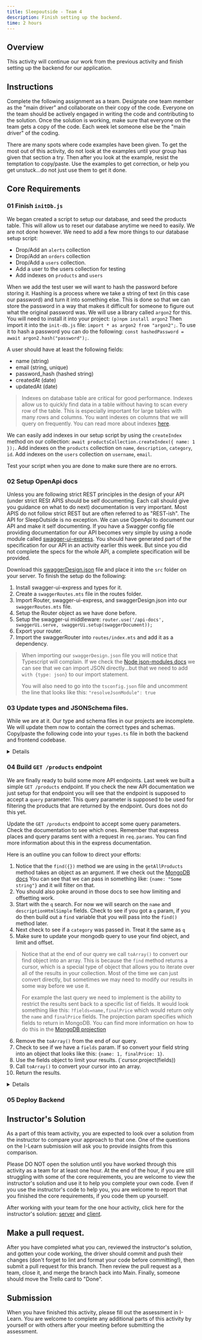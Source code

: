 ```yaml
---
title: Sleepoutside - Team 4
description: Finish setting up the backend.
time: 2 hours
---
```


## Overview
This activity will continue our work from the previous activity and finish setting up the backend for our application.

## Instructions
Complete the following assignment as a team. Designate one team member as the "main driver" and collaborate on their copy of the code. Everyone on the team should be actively engaged in writing the code and contributing to the solution. Once the solution is working, make sure that everyone on the team gets a copy of the code. Each week let someone else be the "main driver" of the coding.

There are many spots where code examples have been given. To get the most out of this activity, do not look at the examples until your group has given that section a try. Then after you look at the example, resist the temptation to copy/paste. Use the examples to get correction, or help you get unstuck...do not just use them to get it done.

## Core Requirements


### **01** Finish `initDb.js`

We began created a script to setup our database, and seed the products table. This will allow us to reset our database anytime we need to easily. We are not done however. We need to add a few more things to our database setup script:

- Drop/Add an `alerts` collection
- Drop/Add an `orders` collection
- Drop/Add a `users` collection.
- Add a user to the users collection for testing
- Add indexes on `products` and `users`

When we add the test user we will want to hash the password before storing it. Hashing is a process where we take a string of text (in this case our password) and turn it into something else. This is done so that we can store the password in a way that makes it difficult for someone to figure out what the original password was. We will use a library called `argon2` for this. You will need to install it into your project: `(p)npm install argon2` Then import it into the `init-db.js` file: `import * as argon2 from "argon2";`. To use it to hash a password you can do the following: `const hashedPassword = await argon2.hash("password");`. 

A user should have at least the following fields:

- name (string)
- email (string, unique)
- password_hash (hashed string)
- createdAt (date)
- updatedAt (date)

>Indexes on database table are critical for good performance. Indexes allow us to quickly find data in a table without having to scan every row of the table. This is especially important for large tables with many rows and columns. You want indexes on columns that we will query on frequently. You can read more about indexes [here](https://www.mongodb.com/docs/manual/indexes/). 

We can easily add indexes in our setup script by using the `createIndex` method on our collection: `await productsCollection.createIndex({ name: 1 });`. Add indexes on the `products` collection on `name`, `description`, `category`, `id`. Add indexes on the `users` collection on `username`, `email`.

Test your script when you are done to make sure there are no errors.

### **02** Setup OpenApi docs

Unless you are following strict REST principles in the design of your API (under strict RESt APIS should be self documenting. Each call should give you guidance on what to do next) documentation is very important. Most APIS do not follow strict REST but are often referred to as "REST-ish". The API for SleepOutside is no exception. We can use OpenApi to document our API and make it self documenting. If you have a Swagger config file providing documentation for our API becomes very simple by using a node module called [swagger-ui-express](https://www.npmjs.com/package/swagger-ui-express). You should have generated part of the specification for our API in an activity earlier this week. But since you did not complete the specs for the whole API, a complete specification will be provided.

Download this [swaggerDesign.json](/files/swaggerDesign.json) file and place it into the `src` folder on your server. To finish the setup do the following:

1. Install swagger-ui-express and types for it.
2. Create a `swaggerRoutes.mts` file in the routes folder.
3. Import Router, swagger-ui-express, and swaggerDesign.json into our `swaggerRoutes.mts` file.
4. Setup the Router object as we have done before.
5. Setup the swagger-ui middleware: `router.use('/api-docs', swaggerUi.serve, swaggerUi.setup(swaggerDocument));`
6. Export your router.
7. Import the swaggerRouter into `routes/index.mts` and add it as a dependency.

>When importing our `swaggerDesign.json` file you will notice that Typescript will complain. If we check the [Node json-modules docs](https://nodejs.org/api/esm.html#json-modules) we can see that we can import JSON directly...but that we need to add `with {type: json}` to our import statement.
>
> You will also need to go into the `tsconfig.json` file and uncomment the line that looks like this: `"resolveJsonModule": true`

### **03** Update types and JSONSchema files.
While we are at it. Our type and schema files in our projects are incomplete. We will update them now to contain the correct types and schemas. Copy/paste the following code into your `types.ts` file in both the backend and frontend codebase.

<Details summary="types.ts">
```ts
import { ObjectId } from "mongodb";

export interface Product {
  _id: string;
  id: string;
  isClearance: boolean;
  category: string;
  isNew: boolean;
  url: string;
  reviews: {
    reviewsUrl: string;
    reviewCount: number;
    averageRating: number;
  };
  nameWithoutBrand: string;
  name: string;
  images: {
    primarySmall: string;
    primaryMedium: string;
    primaryLarge: string;
    primaryExtraLarge: string;
    extraImages: {
      title: string;
      src: string;
    }[];
  };
  sizesAvailable: {
    zipper: string[];
  };
  colors: Color[];
  descriptionHtmlSimple: string;
  suggestedRetailPrice: number;
  brand: Brand;
  listPrice: number;
  finalPrice: number;
}

export interface Color {
  colorCode: string;
  colorName: string;
  colorChipImageSrc: string;
  colorPreviewImageSrc: string;
}

export interface Brand {
  id: string;
  url: string;
  productsUrl: string;
  logoSrc: string;
  name: string;
}


export interface User {
    _id: ObjectId;
    email: string;
    password: string;
  name: string;
  address: Address;
  phoneNumbers: PhoneNumber[];
  cart: CartItem[];
  createdAt: Date;
  updatedAt: Date;
}
 export interface CartItem {
    productId: string;
    productName: string;
    price: number;
    finalPrice: number;
    productImageSrc: string;
    productUrl: string;
    productCategory: string;
    productColor: Color;
    productSize: string;
    
  }
export interface PhoneNumber {
    type: string;
    number: string;
  }

export interface Address {
  street: string;
  city: string;
  state: string;
  zipCode: string;
  country: string;
};

  export interface Order {
    _id: string;
    userId: string;
    totalAmount: number;
    status: "pending" | "processing" | "shipped" | "delivered";
    paymentMethod: string;
    shippingAddress: Address;
    orderItems: CartItem[];
    createdAt: Date;
    updatedAt: Date;
    totalPrice: number;
    shippingCost: number;
    taxAmount: number;
  }

  export interface Alert {
    _id: string;
    title: string;
    type: 'promotion' | 'info' | 'warning';
    status: 'active' | 'inactive';
    createdAt: Date;
    updatedAt: Date;
  }
   
```
</Details>

Then create a file (if it does not already exist) in the server codebase in `src/database/json-schema.ts` with the following code:

<Details summary="json-schema.ts">
```ts
// User schema
export const UserSchema = {
  $schema: "http://json-schema.org/draft-07/schema#",
  title: "User",
  description: "",
  type: "object",
  properties: {
    _id: { type: "string" },
    email: { type: "string", format: "email" },
    password: {
      type: "string",
      minLength: 6,
      maxLength: 100,
      description:
        "The password of the user, must be at least six characters long and no more than one hundred characters long"
    },
    name: {
      type: "string",
      minLength: 2,
      maxLength: 50,
      description:
        "The name of the user, must be at least two characters long and no more than 50 characters long"
    },
    address: {
      type: "object",
      properties: {
        street: {
          type: "string",
          minLength: 10,
          maxLength: 100,
          description:
            "The street address of the user, must not be blank and must be at least ten characters long and no more than one hundred characters long"
        },
        city: {
          type: "string",
          minLength: 5,
          maxLength: 50,
          description:
            "The city of the user, must not be blank and must be at least five characters long and no more than fifty characters long"
        },
        state: {
          type: "string",
          enum: [
            "AL",
            "AK",
            "AZ",
            "AR",
            "CA",
            "CO",
            "CT",
            "DE",
            "DC",
            "FL",
            "GA",
            "HI",
            "ID",
            "IL",
            "IN",
            "IA",
            "KS",
            "KY",
            "LA",
            "ME",
            "MD",
            "MA",
            "MI",
            "MN",
            "MS",
            "MO",
            "MT",
            "NE",
            "NV",
            "NH",
            "NJ",
            "NM",
            "NY",
            "NC",
            "ND",
            "OH",
            "OK",
            "OR",
            "PA",
            "RI",
            "SC",
            "SD",
            "TN",
            "TX",
            "UT",
            "VT",
            "VA",
            "WA",
            "WV",
            "WI",
            "WY"
          ],
          description:
            "The state of the user, must not be blank and must be one of the following states: AL, AK, AZ, AR, CA, CO, CT, DE, DC, FL, GA, HI, ID, IL, IN, IA, KS, KY, LA, ME, MD, MA, MI, MN, MS, MO, MT, NE, NV, NH, NJ, NM, NY, NC, ND, OH, OK, OR, PA, RI, SC, SD, TN, TX, UT, VT, VA, WA, WV, WI, WY"
        },
        zipCode: {
          type: "string",
          minLength: 5,
          maxLength: 10,
          pattern: "^\\d{5}(-\\d{4})?$",
          description:
            "The zip code of the user, must not be blank and must be a valid zip code"
        },
        country: {
          type: "string",
          minLength: 2,
          maxLength: 30,
          pattern: "^\\w+$",
          description:
            "The country of the user, must not be blank and must be a valid country"
        }
      }
    },
    phoneNumbers: {
      type: "array",
      items: {
        type: "object",
        properties: {
          type: { type: "string" },
          number: { type: "string" }
        }
      }
    },
    cart: {
      type: "array",
      items: {
        type: "object",
        properties: {
          productId: { type: "string" },
          productName: { type: "string" },
          price: { type: "number" },
          finalPrice: { type: "number" },
          productImageSrc: { type: "string" },
          productUrl: { type: "string" },
          productCategory: { type: "string" },
          productColor: {
            type: "object",
            properties: {
              colorCode: { type: "string" }
            }
          },
          productSize: { type: "string" }
        }
      }
    },
    createdAt: { type: "date" },
    modifiedAt: { type: "date" }
  },
  required: ["email", "password", "name", "createdAt", "modifiedAt"]
};

export const Alert = {
  title: "Alert",
  type: "object",
  properties: {
    id: {
      type: "string",
      description: "The ID of the alert"
    },
    title: {
      type: "string",
      description: "The title of the alert, must not be blank"
    },
    description: {
      type: "string",
      description: "The description of the alert, must not be blank"
    },
    type: {
      type: "string",
      description: "The type of the alert"
    },
    status: {
      type: "string",
      enum: ["open", "closed"],
      description: "The status of the alert, must be one of open or closed"
    },
    createdOn: {
      type: "date",
      description: "The date the alert was created"
    },
    modifiedOn: {
      type: "date",
      description: "The date the alert was last modified"
    }
  },
  required: ["id", "title", "description", "status"]
};
```

</Details>

### **04** Build `GET /products` endpoint

We are finally ready to build some more API endpoints. Last week we built a simple `GET /products` endpoint. If you check the new API documentation we just setup for that endpoint you will see that the endpoint is supposed to accept a `query` parameter. This query parameter is supposed to be used for filtering the products that are returned by the endpoint. Ours does not do this yet.

Update the `GET /products` endpoint to accept some query parameters. Check the documentation to see which ones. Remember that express places and query params sent with a request in `req.params`. You can find more information about this in the express documentation.

Here is an outline you can follow to direct your efforts:

1. Notice that the `find({})` method we are using in the `getAllProducts` method takes an object as an argument. If we check out the [MongoDB docs](https://docs.mongodb.com/manual/reference/method/db.collection.find/#mongodb-method-db.collection.find) You can see that we can pass in something like: `{name: "Some string"}` and it will filter on that.
2. You should also poke around in those docs to see how limiting and offsetting work. 
3. Start with the `q` search. For now we will search on the `name` and `descriptionHtmlSimple` fields. Check to see if you got a `q` param, if you do then build out a `find` variable that you will pass into the `find()` method later.
4. Next check to see if a `category` was passed in. Treat it the same as `q`
5. Make sure to update your mongodb query to use your find object, and limit and offset.

>Notice that at the end of our query we call `toArray()` to convert our find object into an array. This is because the `find` method returns a cursor, which is a special type of object that allows you to iterate over all of the results in your collection. Most of the time we can just convert directly, but sometimes we may need to modify our results in some way before we use it. 
>
>For example the last query we need to implement is the ability to restrict the results sent back to a specific list of fields. It would look something like this: `?fields=name,finalPrice` which would return only the `name` and `finalPrice` fields. The projection param specifies which fields to return in MongoDB. You can find more information on how to do this in the [MongoDB projection](https://www.mongodb.com/docs/manual/reference/method/db.collection.find/#projections) 
6. Remove the `toArray()` from the end of our query.
8. Check to see if we have a `fields` param. If so convert your field string into an object that looks like this: `{name: 1, finalPrice: 1}`.
9. Use the fields object to limit your results. (`cursor.project(fields))
10. Call `toArray()` to convert your cursor into an array. 
11. Return the results.

<Details summary="Hints">

1. After making most of the changes above your initial query should look like this:
```javascript
const cursor = await mongodb.getDb().collection<Product>("products").find(find).skip(offset).limit(limit);
```
2. Then after you have converted your field filter into the correct format you would do this to finish off:
```javascript
if(fieldFilters) {
        cursor.project(fieldFilters);
    }
    const data = await cursor.toArray();
    return data;
```
3. If Typescript complains about your `find` object, you may want to define an interface for it:
```javascript
interface Find {
    name?:string,
    descriptionHtmlSimple?:string,
    category?:string,
}
... later when you declare your find variable
const find:Find = {};

```

</Details>

### **05** Deploy Backend

## Instructor's Solution

As a part of this team activity, you are expected to look over a solution from the instructor to compare your approach to that one. One of the questions on the I-Learn submission will ask you to provide insights from this comparison.

Please DO NOT open the solution until you have worked through this activity as a team for at least one hour. At the end of the hour, if you are still struggling with some of the core requirements, you are welcome to view the instructor's solution and use it to help you complete your own code. Even if you use the instructor's code to help you, you are welcome to report that you finished the core requirements, if you code them up yourself.

After working with your team for the one hour activity, click here for the instructor's solution: [server](https://github.com/matkat99/sleepoutsideServer/tree/team-03/src) and [client](https://github.com/matkat99/sleepoutsideClient/tree/team-03/src).

## Make a pull request.

After you have completed what you can, reviewed the instructor's solution, and gotten your code working, the driver should commit and push their changes (don't forget to lint and format your code before committing!), then submit a pull request for this branch. Then review the pull request as a team, close it, and merge the branch back into Main. Finally, someone should move the Trello card to "Done".

## Submission

When you have finished this activity, please fill out the assessment in I-Learn. You are welcome to complete any additional parts of this activity by yourself or with others after your meeting before submitting the assessment.